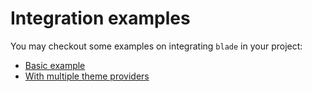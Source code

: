 
<Meta title="Guides/Integration examples" />

# Integration examples

You may checkout some examples on integrating `blade` in your project:

- [Basic example](https://github.com/razorpay/blade/tree/master/packages/examples/basic)
- [With multiple theme providers](https://github.com/razorpay/blade/tree/master/packages/examples/with-multiple-theme-providers)
